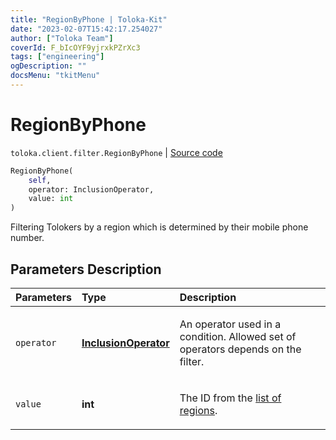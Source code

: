 ```yaml
---
title: "RegionByPhone | Toloka-Kit"
date: "2023-02-07T15:42:17.254027"
author: ["Toloka Team"]
coverId: F_bIcOYF9yjrxkPZrXc3
tags: ["engineering"]
ogDescription: ""
docsMenu: "tkitMenu"
---
```


# RegionByPhone
`toloka.client.filter.RegionByPhone` | [Source code](https://github.com/Toloka/toloka-kit/blob/v1.1.3/src/client/filter.py#L485)

```python
RegionByPhone(
    self,
    operator: InclusionOperator,
    value: int
)
```

Filtering Tolokers by a region which is determined by their mobile phone number.

## Parameters Description

| Parameters | Type | Description |
| :----------| :----| :-----------|
`operator`|**[InclusionOperator](/docs-new/toloka-kit/reference/toloka.client.primitives.operators.InclusionOperator)**|<p>An operator used in a condition. Allowed set of operators depends on the filter.</p>
`value`|**int**|<p>The ID from the [list of regions](https://toloka.ai/en/docs/api/concepts/regions).</p>

